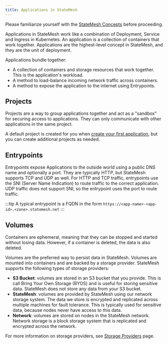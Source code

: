 ```yaml
---
title: Applications in StateMesh
---
```


Please familiarize yourself with the [StateMesh Concepts](../getting-started/concepts) before proceeding.

Applications in StateMesh work like a combination of Deployment, Service and Ingress in Kubernetes. An application is a collection of containers that work together. Applications are the highest-level concept in StateMesh, and they are the unit of deployment.

Applications bundle together:

- A collection of containers and storage resources that work together. This is the application's workload.
- A method to load-balance incoming network traffic across containers.
- A method to expose the application to the internet using Entrypoints.

## Projects
Projects are a way to group applications together and act as a "sandbox" for securing access to applications. They can only communicate with other applications in the same project.

A default project is created for you when [create your first application](./create), but you can create additional projects as needed.

## Entrypoints
Entrypoints expose Applications to the outside world using a public DNS name and optionally a port. They are typically HTTP, but StateMesh supports TCP and UDP as well. For HTTP and TCP traffic, entrypoints use the SNI (Server Name Indication) to route traffic to the correct application. UDP traffic does not support SNI, so the entrypoint uses the port to route traffic.

:::tip
A typical entrypoint is a FQDN in the form `https://<app-name>-<app-id>.<zone>.statemesh.net`
:::

## Volumes
Containers are ephemeral, meaning that they can be stopped and started without losing data. However, if a container is deleted, the data is also deleted.

Volumes are the preferred way to persist data in StateMesh. Volumes are mounted into containers and are backed by a storage provider. StateMesh supports the following types of storage providers:

- **S3 Bucket**: volumes are stored in an S3 bucket that you provide. This is call Bring Your Own Storage (BYOS) and is useful for storing sensitive data. StateMesh does not store any data from your S3 bucket.
- **StateMesh**: volumes are provided by StateMesh using our network storage system. The data we store is encrypted and replicated across multiple machines for fault tolerance. This is typically used for sensitive data, because nodes never have access to this data.
- **Network**: volumes are stored on nodes in the StateMesh network. Network storage is a block storage system that is replicated and encrypted across the network.

For more information on storage providers, see [Storage Providers](./storage-providers) page.


